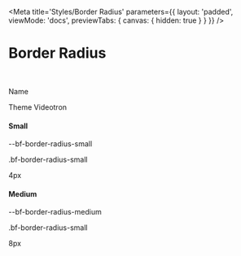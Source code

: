 

<Meta
    title='Styles/Border Radius'
    parameters={{
        layout: 'padded',
        viewMode: 'docs',
        previewTabs: { canvas: { hidden: true } }
    }}
/>

# Border Radius

<br/>

<div class='d-flex flex-column gap-3'>

<div class='d-flex align-items-center gap-4 w-100 border-bottom pb-2 mb-4'>
    <div class='w-65 d-flex align-items-center gap-4'>
        <p class='bf-text font-weight-bold m-0'>Name</p>
    </div>
    <div class='w-35 d-flex flex-column'>
        <p class='bf-text font-weight-bold m-0'>Theme Videotron</p>
    </div>
</div>

<div class='d-flex align-items-center gap-4'>
    <div class='w-65 d-flex align-items-baseline gap-4'>
        <h4 class='mb-0' style={{ width: '8rem' }}>Small</h4>
        <div>
            <p class='bf-text small m-0'>--bf-border-radius-small</p>
            <p class='bf-text small m-0'>.bf-border-radius-small</p>
        </div>
    </div>
    <div class='w-35 d-flex align-items-center gap-4'>
        <div class='bf-border-radius-small border bf-border-color-primary' style={{ width: '80px', height: '80px' }}></div>
        <p class='bf-text small bf-color-neutral-secondary m-0'>4px</p>
    </div>
</div>

<div class='d-flex align-items-center gap-4'>
    <div class='w-65 d-flex align-items-baseline gap-4'>
        <h4 class='mb-0' style={{ width: '8rem' }}>Medium</h4>
        <div>
            <p class='bf-text small m-0'>--bf-border-radius-medium</p>
            <p class='bf-text small m-0'>.bf-border-radius-small</p>
        </div>
    </div>
    <div class='w-35 d-flex align-items-center gap-4'>
        <div class='bf-border-radius-medium border bf-border-color-primary' style={{ width: '80px', height: '80px' }}></div>
        <p class='bf-text small bf-color-neutral-secondary m-0'>8px</p>
    </div>
</div>

</div>

